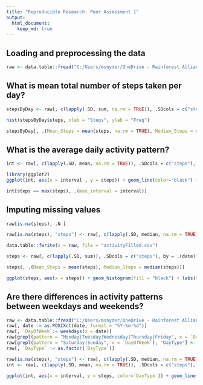 ```yaml
---
title: "Reproducible Research: Peer Assessment 1"
output: 
  html_document:
    keep_md: true
---
```



## Loading and preprocessing the data
```r
raw <- data.table::fread("C:/Users/msnyder/OneDrive - Rainforest Alliance/Mgmt/Training/Coursera/DataScience/Course5_ReproducibleResearch/Week2/Project/activity.csv")
```

## What is mean total number of steps taken per day?
```r
stepsByDay <- raw[, c(lapply(.SD, sum, na.rm = TRUE)), .SDcols = c("steps"), by = .(date)]
```
```r
hist(stepsByDay$steps, xlab = "Steps", ylab = "Freq")
```
```r
stepsByDay[, .(Mean_Steps = mean(steps, na.rm = TRUE), Median_Steps = median(steps, na.rm = TRUE))]
```
## What is the average daily activity pattern?
```r
int <- raw[, c(lapply(.SD, mean, na.rm = TRUE)), .SDcols = c("steps"), by = .(interval)]

library(ggplot2)
ggplot(int, aes(x = interval , y = steps)) + geom_line(color="black") + labs(title = "Time Series Plot", x = "int$interval", y = "int$steps")

int[steps == max(steps), .(max_interval = interval)]
```
## Imputing missing values
```r
raw[is.na(steps), .N ]

raw[is.na(steps), "steps"] <- raw[, c(lapply(.SD, median, na.rm = TRUE)), .SDcols = c("steps")]

data.table::fwrite(x = raw, file = "activityFilled.csv")

steps <- raw[, c(lapply(.SD, sum)), .SDcols = c("steps"), by = .(date)] 

steps[, .(Mean_Steps = mean(steps), Median_Steps = median(steps))]

ggplot(steps, aes(x = steps)) + geom_histogram(fill = "black") + labs(title = "Total Daily Steps", x = "Steps", y = "Frequency")
```
## Are there differences in activity patterns between weekdays and weekends?
```r
raw <- data.table::fread("C:/Users/msnyder/OneDrive - Rainforest Alliance/Mgmt/Training/Coursera/DataScience/Course5_ReproducibleResearch/Week2/Project/activity.csv")
raw[, date := as.POSIXct(date, format = "%Y-%m-%d")]
raw[, `DayOfWeek`:= weekdays(x = date)]
raw[grepl(pattern = "Monday|Tuesday|Wednesday|Thursday|Friday", x = `DayOfWeek`), "DayType"] <- "Weekday"
raw[grepl(pattern = "Saturday|Sunday", x = `DayOfWeek`), "DayType"] <- "Weekend"
raw[, `DayType` := as.factor(`DayType`)]

raw[is.na(steps), "steps"] <- raw[, c(lapply(.SD, median, na.rm = TRUE)), .SDcols = c("steps")]
int <- raw[, c(lapply(.SD, mean, na.rm = TRUE)), .SDcols = c("steps"), by = .(interval, `DayType`)]

ggplot(int, aes(x = interval, y = steps, color=`DayType`)) + geom_line() + labs(title = "Comparison of Weekday vs. Weekend Average Daily Steps",x="interval", y = "Count of Steps") + facet_wrap(~`DayType`, ncol = 1, nrow=2)
```